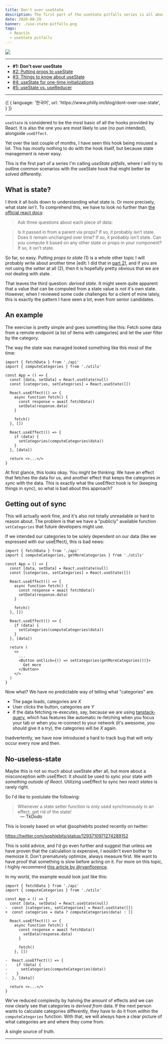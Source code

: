 ```yaml
---
title: Don't over useState
description: The first part of the useState pitfalls series is all about avoiding state altogether. Lots of things might not even be state after all...
date: 2020-08-29
banner: ./use-state-pitfalls.png
tags:
  - ReactJs
  - useState pitfalls
---
```



<img src="./use-state-pitfalls.png" />

---

- <b>#1: Don't over useState</b>
- [#2: Putting props to useState](putting-props-to-use-state)
- [#3: Things to know about useState](things-to-know-about-use-state)
- [#4: useState for one-time initializations](use-state-for-one-time-initializations)
- [#5: useState vs. useReducer](use-state-vs-use-reducer)

---

<Translations>
  {[
    {
      language: '한국어',
      url: 'https://www.philly.im/blog/dont-over-use-state',
    }
  ]}
</Translations>

---

`useState` is considered to be the most basic of all the hooks provided by React.
It is also the one you are most likely to use (no pun intended), alongside `useEffect`.

Yet over the last couple of months, I have seen this hook being misused a lot.
This has mostly nothing to do with the hook itself, but because state management is never easy.

This is the first part of a series I'm calling _useState pitfalls_,
where I will try to outline common scenarios with the useState hook that might better be solved differently.

## What is state?

I think it all boils down to understanding what state is.
Or more precisely, what state _isn't_.
To comprehend this, we have to look no further than
[the official react docs](https://reactjs.org/docs/thinking-in-react.html#step-3-identify-the-minimal-but-complete-representation-of-ui-state):

> Ask three questions about each piece of data:

> Is it passed in from a parent via props? If so, it probably isn’t state.
> Does it remain unchanged over time? If so, it probably isn’t state.
> Can you compute it based on any other state or props in your component? If so, it isn’t state.

So far, so easy. Putting _props to state_ (1) is a whole other topic I will probably write about another time
\[edit: I did that in [part 2](putting-props-to-use-state)\],
and if you are not using the setter at all (2), then it is hopefully pretty obvious that we are _not_ dealing with state.

That leaves the third question: _derived state_.
It might seem quite apparent that a value that can be computed from a state value is _not_ it's own state.
However, when I reviewed some code challenges for a client of mine lately, this is exactly the pattern I have seen a lot,
even from senior candidates.

## An example

The exercise is pretty simple and goes something like this:
Fetch some data from a remote endpoint (a list of items with categories) and let the user filter by the category.

The way the state was managed looked something like this most of the time:

```jsx:title=use-state
import { fetchData } from './api'
import { computeCategories } from './utils'

const App = () => {
  const [data, setData] = React.useState(null)
  const [categories, setCategories] = React.useState([])

  React.useEffect(() => {
    async function fetch() {
      const response = await fetchData()
      setData(response.data)
    }

    fetch()
  }, [])

  React.useEffect(() => {
    if (data) {
      setCategories(computeCategories(data))
    }
  }, [data])

  return <>...</>
}
```

At first glance, this looks okay. You might be thinking:
We have an effect that fetches the data for us, and another effect that keeps the categories _in sync_ with the data.
This is exactly what the useEffect hook is for (keeping things in sync), so what is bad about this approach?

## Getting out of sync

This will actually work fine, and it's also not totally unreadable or hard to reason about.
The problem is that we have a "publicly" available function `setCategories` that future developers might use.

If we intended our categories to be solely dependent on our data (like we expressed with our useEffect), this is bad news:

```jsx:title=bad-news {2,26}
import { fetchData } from './api'
import { computeCategories, getMoreCategories } from './utils'

const App = () => {
  const [data, setData] = React.useState(null)
  const [categories, setCategories] = React.useState([])

  React.useEffect(() => {
    async function fetch() {
      const response = await fetchData()
      setData(response.data)
    }

    fetch()
  }, [])

  React.useEffect(() => {
    if (data) {
      setCategories(computeCategories(data))
    }
  }, [data])

  return (
    <>
      ...
      <Button onClick={() => setCategories(getMoreCategories())}>
        Get more
      </Button>
    </>
  )
}
```

Now what? We have no predictable way of telling what "categories" are.

- The page loads, categories are _X_
- User clicks the button, categories are _Y_
- If the data fetching re-executes, say, because we are using [tanstack-query](https://react-query.tanstack.com/),
  which has features like automatic re-fetching when you focus your tab or when you re-connect to your network
  (it's awesome, you should give it a try), the categories will be _X_ again.

Inadvertently, we have now introduced a hard to track bug that will only occur every now and then.

## No-useless-state

Maybe this is not so much about useState after all, but more about a misconception with useEffect:
It should be used to sync your state _with something outside of React_.
Utilizing useEffect to sync _two react states_ is rarely right.

So I'd like to postulate the following:

> Whenever a state setter function is only used synchronously in an effect, get rid of the state!

<p style="padding-left: 3rem; margin-top: -1rem">— TkDodo</p>

This is loosely based on what @sophiebits posted recently on twitter:

https://twitter.com/sophiebits/status/1293710971274289152

This is solid advice, and I'd go even further and suggest that unless we have proven that the calculation is expensive,
I wouldn't even bother to memoize it. Don't prematurely optimize, always measure first.
We want to have proof that something is slow before acting on it. For more on this topic, I highly recommend
[this article by @ryanflorence](https://reacttraining.com/blog/react-inline-functions-and-performance).

In my world, the example would look just like this:

```diff:title=no-useless-state
import { fetchData } from './api'
import { computeCategories } from './utils'

const App = () => {
  const [data, setData] = React.useState(null)
-  const [categories, setCategories] = React.useState([])
+  const categories = data ? computeCategories(data) : []

  React.useEffect(() => {
    async function fetch() {
      const response = await fetchData()
        setData(response.data)
      }

      fetch()
    }, [])

-  React.useEffect(() => {
-    if (data) {
-      setCategories(computeCategories(data))
-    }
-  }, [data])

  return <>...</>
}
```

We've reduced complexity by halving the amount of effects and we can now clearly see that categories is _derived from_ data.
If the next person wants to calculate categories differently, they have to do it from _within_ the `computeCategories` function.
With that, we will always have a clear picture of what categories are and where they come from.

A single source of truth.

---

<Comments />
